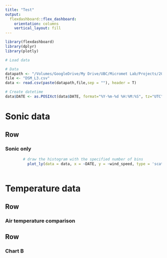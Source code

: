 ```yaml
---
title: "Test"
output: 
  flexdashboard::flex_dashboard:
    orientation: columns
    vertical_layout: fill
---
```


```r
library(flexdashboard)
library(dplyr)
library(plotly)
```

```r
# Load data 

# Data 
datapath <- "/Volumes/GoogleDrive/My Drive/UBC/Micromet Lab/Projects/2021-DSM Delta salt marsh/Flux-tower/flux_data/"
file <- "DSM_L3.csv"
data <- read.csv(paste(datapath,file,sep = ""), header = T)

# Create datetime
data$DATE <- as.POSIXct(data$DATE, format="%Y-%m-%d %H:%M:%S", tz="UTC")
```

Sonic data
=======================================================================

Row 
-----------------------------------------------------------------------

### Sonic only

```r

        # draw the histogram with the specified number of bins
          plot_ly(data = data, x = ~DATE, y = ~wind_speed, type = 'scatter', mode = 'markers') 
  
```

Temperature data
=======================================================================

Row
-------------------------------------------------------------------

### Air temperature comparison


Row
-----------------------------------------------------------------------

### Chart B

```r

```

